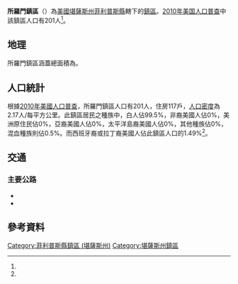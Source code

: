 {{noteTA
|G1=USState
}}
{{Infobox settlement
|official_name = 所羅門鎮區
|native_name = Solomon Township
|settlement_type = 鎮區
|pushpin_map=USA Kansas
|coordinates_display = inline,title
|coordinates_region = US-KS
|subdivision_type = [[世界政區索引|國家]]
|subdivision_name = [[美国|美国]]
|subdivision_type1 = [[美國行政區劃|州]]
|subdivision_name1 = [[堪薩斯州|堪薩斯州]]
|subdivision_type2 = [[堪薩斯州行政區劃|縣]]
|subdivision_name2 = [[菲利普斯縣_(堪薩斯州)|菲利普斯縣]]
|area_total_km2 = 92.74
|area_land_km2 = 92.69
|area_water_km2 = 0.05
|area_total_sq_mi =
|area_land_sq_mi =
|area_water_sq_mi =
|area_water_percent = 0.05
|population_as_of = [[2010年美国人口普查|2010]]
|population_footnotes = <ref name="Census 2010">{{cite web| url=http://factfinder2.census.gov| title=Race, Hispanic or Latino, Age, and Housing Occupancy: 2010 Census Redistricting Data, Solomon township, Phillips County, Kansas| publisher=U.S. Census Bureau, American FactFinder 2| accessdate=2016-09-10| archive-date=2013-09-11| archive-url=https://web.archive.org/web/20130911234518/http://factfinder2.census.gov/| dead-url=no}}</ref>
|population_total = 201
|population_density_km2 = auto
|elevation_footnotes = 
|elevation_m = 582
|elevation_ft = 
|latd = 39
|latm = 41
|lats = 50
|latNS = N
|longd = 99
|longm = 20
|longs = 50
|longEW = W
|postal_code_type =
|postal_code = 
|blank_name = [[聯邦資料處理標準|FIPS代碼]]
|blank_info = 20-66350
|blank1_name = [[地名信息系统|GNIS編號]] 
|blank1_info = [http://geonames.usgs.gov/pls/gnispublic/f?p=gnispq:3:::NO::P3_FID:0472029 0472029]
|website = 
|footnotes = 
}}

'''所羅門鎮區'''（{{lang-en|'''Solomon Township'''}}）為[[美國|美國]][[堪薩斯州|堪薩斯州]][[菲利普斯縣_(堪薩斯州)|菲利普斯縣]]轄下的[[行政鎮區|鎮區]]。[[2010年美国人口普查|2010年美国人口普查]]中該鎮區人口有201人<ref name="Census 2010"/>。

==地理==
所羅門鎮區涵蓋總面積為{{convert|92.74|km2|sqmi}}。

==人口統計==
根據[[2010年美國人口普查|2010年美國人口普查]]，所羅門鎮區人口有201人，住房117戶，[[人口密度|人口密度]]為2.17人/每平方公里。此鎮區居民之種族中，白人佔99.5%，非裔美國人佔0%，美洲原住民佔0%，亞裔美國人佔0%，太平洋島裔美國人佔0%，其他種族佔0%，混血種族則佔0.5%。而西班牙裔或拉丁裔美國人佔此鎮區人口的1.49%<ref name="Census 2010"/>。

==交通==
===主要公路===
*{{Jct|country=USA|US|183}}
*{{Jct|state=KS|KS|9}}

==參考資料==
{{reflist}}

{{菲利普斯縣 (堪薩斯州)}}

{{DEFAULTSORT:Solomon}}
[[Category:菲利普斯縣鎮區_(堪薩斯州)|Category:菲利普斯縣鎮區 (堪薩斯州)]]
[[Category:堪薩斯州鎮區|Category:堪薩斯州鎮區]]

{{PhillipsCountyKS-geo-stub}}